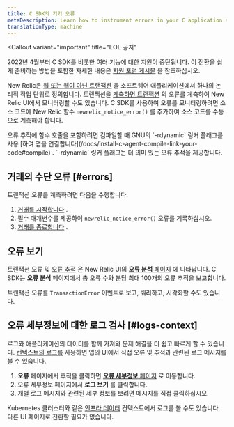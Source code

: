 ```yaml
---
title: C SDK의 기기 오류
metaDescription: Learn how to instrument errors in your C application so you can monitor them with New Relic.
translationType: machine
---
```


<Callout
  variant="important"
  title="EOL 공지"
>
  2022년 4월부터 C SDK를 비롯한 여러 기능에 대한 지원이 중단됩니다. 이 전환을 쉽게 준비하는 방법을 포함한 자세한 내용은 [지원 포럼 게시물](https://discuss.newrelic.com/t/q1-bulk-eol-announcement-fy23/181744) 을 참조하십시오.
</Callout>

New Relic은 [웹 또는 웹이 아닌 트랜잭션](/docs/apm/transactions/intro-transactions/transactions-new-relic-apm) 을 소프트웨어 애플리케이션에서 하나의 논리적 작업 단위로 정의합니다. 트랜잭션을 [계측하면 트랜잭션](/docs/instrument-transactions-c-agent) 의 오류를 계측하여 New Relic UI에서 모니터링할 수도 있습니다. C SDK를 사용하여 오류를 모니터링하려면 소스 코드에 New Relic 함수 `newrelic_notice_error()` 를 추가하여 소스 코드를 수동으로 계측해야 합니다.

<Callout variant="tip">
  오류 추적에 함수 호출을 포함하려면 컴파일할 때 GNU의 `-rdynamic` 링커 플래그를 사용 [하여 앱을 연결합니다](/docs/install-c-agent-compile-link-your-code#compile) . `-rdynamic` 링커 플래그는 더 의미 있는 오류 추적을 제공합니다.
</Callout>

## 거래의 수단 오류 [#errors]

트랜잭션 오류를 계측하려면 다음을 수행합니다.

1. [거래를 시작합니다](/docs/instrument-transactions-c-agent#start-transaction) .
2. 필수 매개변수를 제공하여 `newrelic_notice_error()` 오류를 기록하십시오.
3. [거래를 종료합니다](/docs/instrument-transactions-c-agent#end-transaction) .

## 오류 보기

트랜잭션 오류 및 [오류 추적](#error-trace-examples) 은 New Relic UI의 [**오류 분석** 페이지](/docs/apm/applications-menu/error-analytics/error-analytics-manage-error-traces) 에 나타납니다. C SDK는 **오류 분석** 페이지에서 총 오류 수와 분당 최대 100개의 오류 추적을 보고합니다.

트랜잭션 오류를 `TransactionError` 이벤트로 보고, 쿼리하고, 시각화할 수도 있습니다.

## 오류 세부정보에 대한 로그 검사 [#logs-context]

로그와 애플리케이션의 데이터를 함께 가져와 문제 해결을 더 쉽고 빠르게 할 수 있습니다. [컨텍스트의 로그를](/docs/logs/logs-context/c-sdk-configure-logs-context/) 사용하면 앱의 UI에서 직접 오류 및 추적과 관련된 로그 메시지를 볼 수 있습니다.

1. **오류** 페이지에서 추적을 클릭하면 [**오류 세부정보** 페이지](/docs/apm/apm-ui-pages/error-analytics/errors-page-find-fix-verify-problems/) 로 이동합니다.
2. 오류 세부정보 페이지에서 **로그 보기** 를 클릭합니다.
3. 개별 로그 메시지와 관련된 세부 정보를 보려면 메시지를 직접 클릭하십시오.

Kubernetes 클러스터와 같은 [인프라 데이터](/docs/logs/forward-logs/forward-your-logs-using-infrastructure-agent/) 컨텍스트에서 로그를 볼 수도 있습니다. 다른 UI 페이지로 전환할 필요가 없습니다.